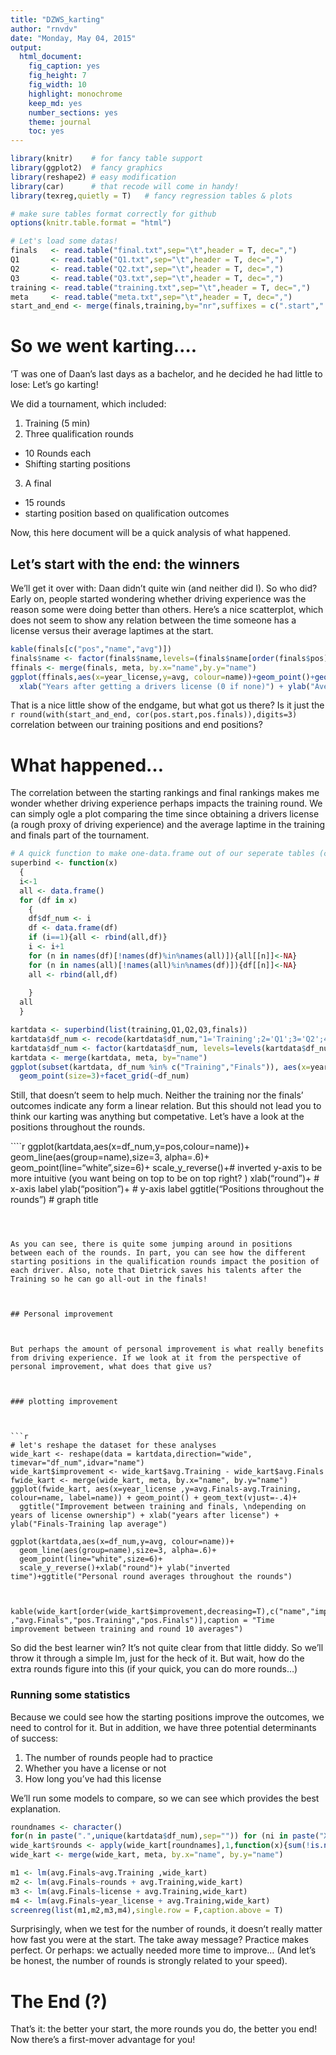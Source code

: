 ```yaml
---
title: "DZWS_karting"
author: "rnvdv"
date: "Monday, May 04, 2015"
output:
  html_document:
    fig_caption: yes
    fig_height: 7
    fig_width: 10
    highlight: monochrome
    keep_md: yes
    number_sections: yes
    theme: journal
    toc: yes
---
```


```r
library(knitr)    # for fancy table support
library(ggplot2)  # fancy graphics
library(reshape2) # easy modification
library(car)      # that recode will come in handy!
library(texreg,quietly = T)   # fancy regression tables & plots

# make sure tables format correctly for github
options(knitr.table.format = "html")

# Let's load some datas!
finals   <- read.table("final.txt",sep="\t",header = T, dec=",")
Q1       <- read.table("Q1.txt",sep="\t",header = T, dec=",")
Q2       <- read.table("Q2.txt",sep="\t",header = T, dec=",")
Q3       <- read.table("Q3.txt",sep="\t",header = T, dec=",")
training <- read.table("training.txt",sep="\t",header = T, dec=",")
meta     <- read.table("meta.txt",sep="\t",header = T, dec=",")
start_and_end <- merge(finals,training,by="nr",suffixes = c(".start",".finals"))
```


# So we went karting....

'T was one of Daan's last days as a bachelor, and he decided he had little to lose: Let's go karting!

We did a tournament, which included:

1. Training (5 min)
2. Three qualification rounds
+ 10 Rounds each
+ Shifting starting positions
3. A final
+ 15 rounds
+ starting position based on qualification outcomes

Now, this here document will be a quick analysis of what happened. 



## Let's start with the end: the winners



We'll get it over with: Daan didn't quite win (and neither did I). So who did? Early on, people started wondering whether driving experience was the reason some were doing better than others. Here's a nice scatterplot, which does not seem to show any relation between the time someone has a license versus their average laptimes at the start. 



```r
kable(finals[c("pos","name","avg")])
finals$name <- factor(finals$name,levels=(finals$name[order(finals$pos)]),ordered = T)
ffinals <- merge(finals, meta, by.x="name",by.y="name")
ggplot(ffinals,aes(x=year_license,y=avg, colour=name))+geom_point()+geom_text(label=ffinals$name, position=position_jitter(), vjust=-.5, size=4)+
  xlab("Years after getting a drivers license (0 if none)") + ylab("Average laptime in the finals") + theme(legend.position="none")

```



That is a nice little show of the endgame, but what got us there? Is it just the `r round(with(start_and_end, cor(pos.start,pos.finals)),digits=3)` correlation between our training positions and end positions?



# What happened...



The correlation between the starting rankings and final rankings makes me wonder whether driving experience perhaps impacts the training round. We can simply ogle a plot comparing the time since obtaining a drivers license (a rough proxy of driving experience) and the average laptime in the training and finals part of the tournament. 




```r
# A quick function to make one-data.frame out of our seperate tables (complicated by their inconsistent columns)
superbind <- function(x)
  {
  i<-1
  all <- data.frame()
  for (df in x)
    {
    df$df_num <- i
    df <- data.frame(df)
    if (i==1){all <- rbind(all,df)}
    i <- i+1
    for (n in names(df)[!names(df)%in%names(all)]){all[[n]]<-NA}
    for (n in names(all)[!names(all)%in%names(df)]){df[[n]]<-NA}
    all <- rbind(all,df)
    
    }
  all
  }

kartdata <- superbind(list(training,Q1,Q2,Q3,finals))
kartdata$df_num <- recode(kartdata$df_num,"1='Training';2='Q1';3='Q2';4='Q3';5='Finals'",as.factor.result = T)
kartdata$df_num <- factor(kartdata$df_num, levels=levels(kartdata$df_num)[c(5,2:4,1)])
kartdata <- merge(kartdata, meta, by="name")
ggplot(subset(kartdata, df_num %in% c("Training","Finals")), aes(x=year_license,y=avg, colour=name) ) + 
  geom_point(size=3)+facet_grid(~df_num)

```



Still, that doesn't seem to help much. Neither the training nor the finals' outcomes indicate any form a linear relation. But this should not lead you to think our karting was anything but competative. Let's have a look at the positions throughout the rounds. 



````r
ggplot(kartdata,aes(x=df_num,y=pos,colour=name))+
  geom_line(aes(group=name),size=3, alpha=.6)+
  geom_point(line="white",size=6)+
  scale_y_reverse()+# inverted y-axis to be more intuitive (you want being on top to be on top right? ) 
  xlab("round")+    # x-axis label
  ylab("position")+ # y-axis label
  ggtitle("Positions throughout the rounds") # graph title


```



As you can see, there is quite some jumping around in positions between each of the rounds. In part, you can see how the different starting positions in the qualification rounds impact the position of each driver. Also, note that Dietrick saves his talents after the Training so he can go all-out in the finals!



## Personal improvement



But perhaps the amount of personal improvement is what really benefits from driving experience. If we look at it from the perspective of personal improvement, what does that give us?



### plotting improvement



```r
# let's reshape the dataset for these analyses
wide_kart <- reshape(data = kartdata,direction="wide", timevar="df_num",idvar="name")
wide_kart$improvement <- wide_kart$avg.Training - wide_kart$avg.Finals
fwide_kart <- merge(wide_kart, meta, by.x="name", by.y="name")
ggplot(fwide_kart, aes(x=year_license ,y=avg.Finals-avg.Training, colour=name, label=name)) + geom_point() + geom_text(vjust=-.4)+
  ggtitle("Improvement between training and finals, \ndepending on years of license ownership") + xlab("years after license") + ylab("Finals-Training lap average")

ggplot(kartdata,aes(x=df_num,y=avg, colour=name))+
  geom_line(aes(group=name),size=3, alpha=.6)+
  geom_point(line="white",size=6)+
  scale_y_reverse()+xlab("round")+ ylab("inverted time")+ggtitle("Personal round averages throughout the rounds")



kable(wide_kart[order(wide_kart$improvement,decreasing=T),c("name","improvement","avg.Training" ,"avg.Finals","pos.Training","pos.Finals")],caption = "Time improvement between training and round 10 averages")
```



So did the best learner win? It's not quite clear from that little diddy. So we'll throw it through a simple lm, just for the heck of it. But wait, how do the extra rounds figure into this (if your quick, you can do more rounds...)



### Running some statistics



Because we could see how the starting positions improve the outcomes, we need to control for it. But in addition, we have three potential determinants of success:

1. The number of rounds people had to practice
2. Whether you have a license or not
3. How long you've had this license



We'll run some models to compare, so we can see which provides the best explanation. 



```r
roundnames <- character()
for(n in paste(".",unique(kartdata$df_num),sep="")) for (ni in paste("X",1:15,n,sep="")) if (ni %in% names(wide_kart)) roundnames <- c(roundnames,ni)
wide_kart$rounds <- apply(wide_kart[roundnames],1,function(x){sum(!is.na(x))})
wide_kart <- merge(wide_kart, meta, by.x="name", by.y="name")

m1 <- lm(avg.Finals~avg.Training ,wide_kart)
m2 <- lm(avg.Finals~rounds + avg.Training,wide_kart)
m3 <- lm(avg.Finals~license + avg.Training,wide_kart)
m4 <- lm(avg.Finals~year_license + avg.Training,wide_kart)
screenreg(list(m1,m2,m3,m4),single.row = F,caption.above = T)

```



Surprisingly, when we test for the number of rounds, it doesn't really matter how fast you were at the start. The take away message? Practice makes perfect. Or perhaps: we actually needed more time to improve... (And let's be honest, the number of rounds is strongly related to your speed).



# The End (?)


That's it: the better your start, the more rounds you do, the better you end! 
Now there's a first-mover advantage for you!